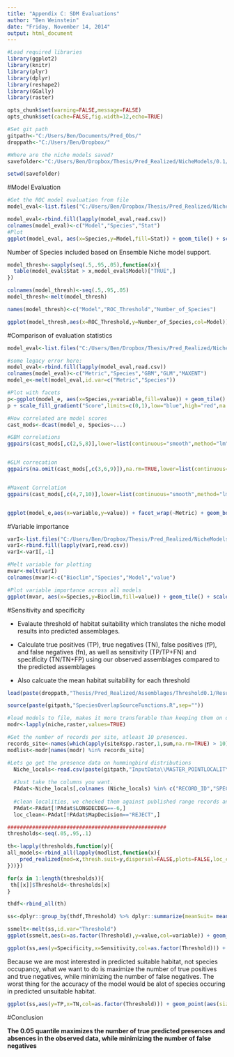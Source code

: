 ```yaml
---
title: "Appendix C: SDM Evaluations"
author: "Ben Weinstein"
date: "Friday, November 14, 2014"
output: html_document
---
```


```r
#Load required libraries
library(ggplot2)
library(knitr)
library(plyr)
library(dplyr)
library(reshape2)
library(GGally)
library(raster)

opts_chunk$set(warning=FALSE,message=FALSE)
opts_chunk$set(cache=FALSE,fig.width=12,echo=TRUE)

#Set git path
gitpath<-"C:/Users/Ben/Documents/Pred_Obs/"
droppath<-"C:/Users/Ben/Dropbox/"

#Where are the niche models saved?
savefolder<-"C:/Users/Ben/Dropbox/Thesis/Pred_Realized/NicheModels/0.1/"

setwd(savefolder)
```

#Model Evaluation

```r
#Get the ROC model evaluation from file
model_eval<-list.files("C:/Users/Ben/Dropbox/Thesis/Pred_Realized/NicheModels/0.1/",full.name=TRUE,recursive=T,pattern="ModelRocEval.csv")
```

```r
model_eval<-rbind.fill(lapply(model_eval,read.csv))
colnames(model_eval)<-c("Model","Species","Stat")
#Plot
ggplot(model_eval, aes(x=Species,y=Model,fill=Stat)) + geom_tile() + scale_fill_gradient("ROC",limits=c(0,1),low="blue",high="red",na.value="white") + theme(axis.text.x=element_text(angle=-90))

```

Number of Species included based on Ensemble Niche model support.

```r
model_thresh<-sapply(seq(.5,.95,.05),function(x){
  table(model_eval$Stat > x,model_eval$Model)["TRUE",]
})

colnames(model_thresh)<-seq(.5,.95,.05)
model_thresh<-melt(model_thresh)

names(model_thresh)<-c("Model","ROC_Threshold","Number_of_Species")

ggplot(model_thresh,aes(x=ROC_Threshold,y=Number_of_Species,col=Model)) + geom_line(size=1.5) + geom_point() + geom_text(aes(label=Number_of_Species),vjust=4,size=5) + theme_bw()

```

#Comparison of evaluation statistics

```r
model_eval<-list.files("C:/Users/Ben/Dropbox/Thesis/Pred_Realized/NicheModels/0.1/",full.name=TRUE,recursive=T,pattern="ModelEval.csv")

#some legacy error here:
model_eval<-rbind.fill(lapply(model_eval,read.csv))
colnames(model_eval)<-c("Metric","Species","GBM","GLM","MAXENT")
model_e<-melt(model_eval,id.var=c("Metric","Species"))

#Plot with facets
p<-ggplot(model_e, aes(x=Species,y=variable,fill=value)) + geom_tile() + facet_wrap(~Metric) + theme(axis.text.x=element_text(angle=-90))
p + scale_fill_gradient("Score",limits=c(0,1),low="blue",high="red",na.value="white")+ theme_bw() + theme(axis.text.x = element_blank()) 

#How correlated are model scores
cast_mods<-dcast(model_e, Species~...)

#GBM correlations
ggpairs(cast_mods[,c(2,5,8)],lower=list(continuous="smooth",method="lm"))


#GLM correcation
ggpairs(na.omit(cast_mods[,c(3,6,9)]),na.rm=TRUE,lower=list(continuous="smooth",method="lm"))


#Maxent Correlation
ggpairs(cast_mods[,c(4,7,10)],lower=list(continuous="smooth",method="lm"))


ggplot(model_e,aes(x=variable,y=value)) + facet_wrap(~Metric) + geom_boxplot()+ geom_smooth(method="lm") + theme_bw() + labs(y="Score",x="Model")
```

#Variable importance
```r
varI<-list.files("C:/Users/Ben/Dropbox/Thesis/Pred_Realized/NicheModels/0.1/",full.name=TRUE,recursive=T,pattern="VarImportance.csv")
varI<-rbind.fill(lapply(varI,read.csv))
varI<-varI[,-1]

#Melt variable for plotting
mvar<-melt(varI)
colnames(mvar)<-c("Bioclim","Species","Model","value")

#Plot variable importance across all models
ggplot(mvar, aes(x=Species,y=Bioclim,fill=value)) + geom_tile() + scale_fill_gradient(limits=c(0,1),low="blue",high="red",na.value="white") + theme(axis.text.x=element_text(angle=-90)) + facet_grid(Model ~ .) + ggtitle("Variable Importance")

```

#Sensitivity and specificity

* Evalaute threshold of habitat suitability which translates the niche model results into predicted assemblages.

* Calculate true positives (TP), true negatives (TN), false positives (fP), and false negatives (fn), as well as sensitivity (TP/TP+FN) and specificity (TN/TN+FP) using our observed assemblages compared to the predicted assemblages

* Also calcuate the mean habitat suitability for each threshold

```r
load(paste(droppath,"Thesis/Pred_Realized/Assemblages/Threshold0.1/Results/PredictedRealized.RData",sep=""))
```

```r
source(paste(gitpath,"SpeciesOverlapSourceFunctions.R",sep=""))

#load models to file, makes it more transferable than keeping them on disk
modr<-lapply(niche,raster,values=TRUE)

#Get the number of records per site, atleast 10 presences. 
records_site<-names(which(apply(siteXspp.raster,1,sum,na.rm=TRUE) > 10))
modlist<-modr[names(modr) %in% records_site]

#Lets go get the presence data on hummingbird distributions
  Niche_locals<-read.csv(paste(gitpath,"InputData\\MASTER_POINTLOCALITYarcmap_review.csv",sep=""))
  
  #Just take the columns you want. 
  PAdat<-Niche_locals[,colnames (Niche_locals) %in% c("RECORD_ID","SPECIES","COUNTRY","LOCALITY","LATDECDEG","LONGDECDEG","Decision","SpatialCheck","MapDecision")]
  
  #clean localities, we checked them against published range records and visually inspected them
  PAdat<-PAdat[!PAdat$LONGDECDEG==-6,]
  loc_clean<-PAdat[!PAdat$MapDecision=="REJECT",]

###################################################
thresholds<-seq(.05,.95,.1)

th<-lapply(thresholds,function(y){
all_models<-rbind_all(lapply(modlist,function(x){
    pred_realized(mod=x,thresh.suit=y,dispersal=FALSE,plots=FALSE,loc_clean=loc_clean,fold=tempdir())
}))})

for(x in 1:length(thresholds)){
 th[[x]]$Threshold<-thresholds[x] 
}

thdf<-rbind_all(th)

ss<-dplyr::group_by(thdf,Threshold) %>% dplyr::summarize(meanSuit= mean(Suitability[P_Apred==1]),TP=sum(P_Apred==1 & PA_Binary==1),TN=sum(P_Apred==1 & PA_Binary==1),FP=sum(P_Apred==1 & PA_Binary==0),FN=sum(P_Apred==0 & PA_Binary==1)) %>% dplyr::mutate(Sensitivity=TP/(TP+FN),Specificity=TN/(TN+FP),NPV=TN/TN+FN)

ssmelt<-melt(ss,id.var="Threshold")
ggplot(ssmelt,aes(x=as.factor(Threshold),y=value,col=variable)) + geom_line(aes(group=1),col="black") + facet_wrap(~variable,scales="free") + geom_point(size=3) + theme_bw() + labs(x="Threshold"                                                                                                                                                                          )

ggplot(ss,aes(y=Specificity,x=Sensitivity,col=as.factor(Threshold))) + geom_point(size=5) + geom_line(aes(group=1),col="black") + theme_bw()  + labs(col="Suitability Quantile Threshold")

```

Because we are most interested in predicted suitable habitat, not species occupancy, what we want to do is maximize the number of true positives and true negatives, while minimizing the number of false negatives. The worst thing for the accuracy of the model would be alot of species occuring in predicted unsuitable habitat.

```r
ggplot(ss,aes(y=TP,x=TN,col=as.factor(Threshold))) + geom_point(aes(size=FN)) + geom_line(aes(group=1),col="black") + theme_bw()  + labs(col="Suitability Quantile Threshold")
```


#Conclusion

**The 0.05 quantile maximizes the number of true predicted presences and absences in the observed data, while minimizing the number of false negatives**